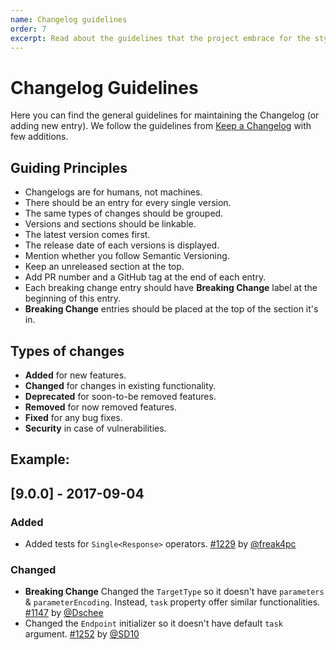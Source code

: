 ```yaml
---
name: Changelog guidelines
order: 7
excerpt: Read about the guidelines that the project embrace for the style of the CHANGELOG file. Every user-facing change added to the project requires changes in this file that is useful for users to know what's coming with every new version of Tuist.
---
```


# Changelog Guidelines

Here you can find the general guidelines for maintaining the Changelog (or adding new entry). We follow the guidelines from [Keep a Changelog](http://keepachangelog.com/en/1.0.0/) with few additions.

## Guiding Principles

- Changelogs are for humans, not machines.
- There should be an entry for every single version.
- The same types of changes should be grouped.
- Versions and sections should be linkable.
- The latest version comes first.
- The release date of each versions is displayed.
- Mention whether you follow Semantic Versioning.
- Keep an unreleased section at the top.
- Add PR number and a GitHub tag at the end of each entry.
- Each breaking change entry should have **Breaking Change** label at the beginning of this entry.
- **Breaking Change** entries should be placed at the top of the section it's in.

## Types of changes

- **Added** for new features.
- **Changed** for changes in existing functionality.
- **Deprecated** for soon-to-be removed features.
- **Removed** for now removed features.
- **Fixed** for any bug fixes.
- **Security** in case of vulnerabilities.

## Example:

## [9.0.0] - 2017-09-04

### Added

- Added tests for `Single<Response>` operators. [#1229](https://github.com/Moya/Moya/pull/1229) by [@freak4pc](http://github.com/freak4pc)

### Changed

- **Breaking Change** Changed the `TargetType` so it doesn't have `parameters` & `parameterEncoding`. Instead, `task` property offer similar functionalities. [#1147](https://github.com/Moya/Moya/pull/1147) by [@Dschee](http://github.com/Dschee)
- Changed the `Endpoint` initializer so it doesn't have default `task` argument. [#1252](https://github.com/Moya/Moya/pull/1252) by [@SD10](http://github.com/SD10)
